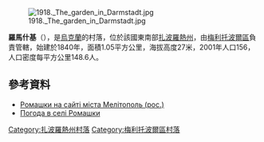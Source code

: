 [[Image:1918._The_garden_in_Darmstadt.jpg|right]]

'''羅馬什基'''（{{lang-uk|Ромашки}}），是[[烏克蘭|烏克蘭]]的村落，位於該國東南部[[扎波羅熱州|扎波羅熱州]]，由[[梅利托波爾區|梅利托波爾區]]負責管轄，始建於1840年，面積1.05平方公里，海拔高度27米，2001年人口156，人口密度每平方公里148.6人。

{{coord|46|46|20|N|35|9|29|E|scale:100000|display=title}}

==參考資料==
* [http://nashmelitopol.com/ru/melitopolski-raon/99-s-daisies/11342-darmstadt Ромашки на сайті міста Мелітополь (рос.)]{{dead link|date=2018年4月 |bot=InternetArchiveBot |fix-attempted=yes }}
* [http://weather.in.ua/ua/zaporozhskaja/22733 Погода в селі Ромашки]

[[Category:扎波羅熱州村落|Category:扎波羅熱州村落]]
[[Category:梅利托波爾區村落|Category:梅利托波爾區村落]]


{{Zaporizhia-geo-stub}}